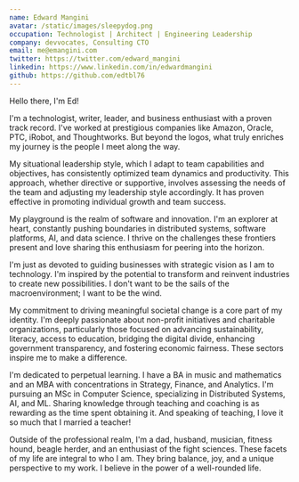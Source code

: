 ```yaml
---
name: Edward Mangini
avatar: /static/images/sleepydog.png
occupation: Technologist | Architect | Engineering Leadership
company: devvocates, Consulting CTO
email: me@emangini.com
twitter: https://twitter.com/edward_mangini
linkedin: https://www.linkedin.com/in/edwardmangini
github: https://github.com/edtbl76
---
```


Hello there, I'm Ed!

I'm a technologist, writer, leader, and business enthusiast with a proven track record. I've worked at prestigious companies like Amazon, Oracle, PTC, iRobot, and Thoughtworks. But beyond the logos, what truly enriches my journey is the people I meet along the way.

My situational leadership style, which I adapt to team capabilities and objectives, has consistently optimized team dynamics and productivity. This approach, whether directive or supportive, involves assessing the needs of the team and adjusting my leadership style accordingly. It has proven effective in promoting individual growth and team success.

My playground is the realm of software and innovation. I'm an explorer at heart, constantly pushing boundaries in distributed systems, software platforms, AI, and data science. I thrive on the challenges these frontiers present and love sharing this enthusiasm for peering into the horizon.

I'm just as devoted to guiding businesses with strategic vision as I am to technology. I'm inspired by the potential to transform and reinvent industries to create new possibilities. I don't want to be the sails of the macroenvironment; I want to be the wind.

My commitment to driving meaningful societal change is a core part of my identity. I'm deeply passionate about non-profit initiatives and charitable organizations, particularly those focused on advancing sustainability, literacy, access to education, bridging the digital divide, enhancing government transparency, and fostering economic fairness. These sectors inspire me to make a difference.

I'm dedicated to perpetual learning. I have a BA in music and mathematics and an MBA with concentrations in Strategy, Finance, and Analytics. I'm pursuing an MSc in Computer Science, specializing in Distributed Systems, AI, and ML. Sharing knowledge through teaching and coaching is as rewarding as the time spent obtaining it. And speaking of teaching, I love it so much that I married a teacher!

Outside of the professional realm, I'm a dad, husband, musician, fitness hound, beagle herder, and an enthusiast of the fight sciences. These facets of my life are integral to who I am. They bring balance, joy, and a unique perspective to my work. I believe in the power of a well-rounded life.



